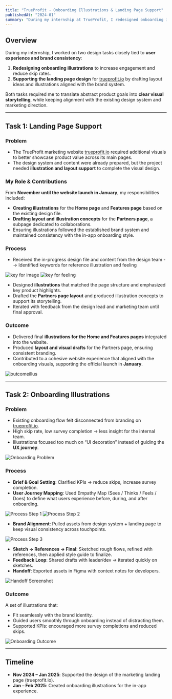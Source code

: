 ```yaml
---
title: "TrueProfit - Onboarding Illustrations & Landing Page Support"
publishedAt: "2024-01"
summary: "During my internship at TrueProfit, I redesigned onboarding illustrations to improve engagement and supported the landing page design with layout drafts and brand-aligned visuals."
---
```


## Overview  

During my internship, I worked on two design tasks closely tied to **user experience and brand consistency**:  

1. **Redesigning onboarding illustrations** to increase engagement and reduce skip rates.  
2. **Supporting the landing page design** for [trueprofit.io](https://trueprofit.io/) by drafting layout ideas and illustrations aligned with the brand system.  

Both tasks required me to translate abstract product goals into **clear visual storytelling**, while keeping alignment with the existing design system and marketing direction.  

---

## Task 1: Landing Page Support  

### Problem  
- The TrueProfit marketing website [trueprofit.io](https://trueprofit.io/) required additional visuals to better showcase product value across its main pages.  
- The design system and content were already prepared, but the project needed **illustration and layout support** to complete the visual design.  

### My Role & Contributions  
From **November until the website launch in January**, my responsibilities included:  
- **Creating illustrations** for the **Home page** and **Features page** based on the existing design file.  
- **Drafting layout and illustration concepts** for the **Partners page**, a subpage dedicated to collaborations.  
- Ensuring illustrations followed the established brand system and maintained consistency with the in-app onboarding style.  

### Process  
- Received the in-progress design file and content from the design team --> Identified keywords for reference illustration and feeling

![key for image](https://res.cloudinary.com/dqtfjvkok/image/upload/v1758739200/truepro-01_hcnk3e.png) 
![key for feeling](https://res.cloudinary.com/dqtfjvkok/image/upload/v1758739200/truepro-02_xul57w.png)  

- Designed **illustrations** that matched the page structure and emphasized key product highlights.  
- Drafted the **Partners page layout** and produced illustration concepts to support its storytelling.  
- Iterated with feedback from the design lead and marketing team until final approval.  

### Outcome  
- Delivered final **illustrations for the Home and Features pages** integrated into the website.  
- Produced **layout and visual drafts** for the Partners page, ensuring consistent branding.  
- Contributed to a cohesive website experience that aligned with the onboarding visuals, supporting the official launch in **January**.  

![outcomeillus](https://res.cloudinary.com/dqtfjvkok/image/upload/v1758739200/truepro-03_a32knn.png)

---

## Task 2: Onboarding Illustrations  

### Problem  
- Existing onboarding flow felt disconnected from branding on [trueprofit.io](https://trueprofit.io/).  
- High skip rate, low survey completion → less insight for the internal team.  
- Illustrations focused too much on “UI decoration” instead of guiding the **UX journey**.  

![Onboarding Problem](https://res.cloudinary.com/dqtfjvkok/image/upload/v1758730723/01_xdfyoa.png)  

### Process  
- **Brief & Goal Setting**: Clarified KPIs → reduce skips, increase survey completion.  
- **User Journey Mapping**: Used Empathy Map (Sees / Thinks / Feels / Does) to define what users experience before, during, and after onboarding. 

![Process Step 1](https://res.cloudinary.com/dqtfjvkok/image/upload/v1758732412/04_sypjpi.png) 
![Process Step 2](https://res.cloudinary.com/dqtfjvkok/image/upload/v1758730723/03_diajt3.png) 

- **Brand Alignment**: Pulled assets from design system + landing page to keep visual consistency across touchpoints.

![Process Step 3](https://res.cloudinary.com/dqtfjvkok/image/upload/v1758730723/05_wo4zax.png)  

- **Sketch → References → Final**: Sketched rough flows, refined with references, then applied style guide to finalize.  
- **Feedback Loop**: Shared drafts with leader/dev → iterated quickly on sketches.  
- **Handoff**: Exported assets in Figma with context notes for developers.  

![Handoff Screenshot](https://res.cloudinary.com/dqtfjvkok/image/upload/v1758733263/Screenshot_212_bpptse.png)  

### Outcome  
A set of illustrations that:  
- Fit seamlessly with the brand identity.  
- Guided users smoothly through onboarding instead of distracting them.  
- Supported KPIs: encouraged more survey completions and reduced skips.  

![Onboarding Outcome](https://res.cloudinary.com/dqtfjvkok/image/upload/v1758730725/Frame_560_t1ebbr.png)  

---

## Timeline  

- **Nov 2024 – Jan 2025**: Supported the design of the marketing landing page (trueprofit.io).  
- **Jan – Feb 2025**: Created onboarding illustrations for the in-app experience.  